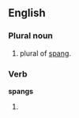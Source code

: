 ==English==

===Plural noun===
{{rfc-header|Plural noun|lang=en}}
{{en-plural-noun}}
# plural of [[spang]].

===Verb===
'''spangs'''

# {{third-person singular of|[[spang]]}}